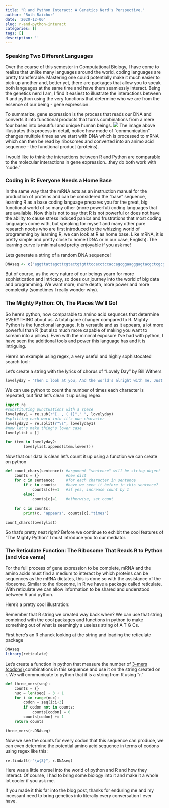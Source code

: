 ```yaml
---
title: "R and Python Interact: A Genetics Nerd's Perspective."
author: 'Ruth Raichur'
date: '2020-12-06'
slug: r-and-python-interact
categories: []
tags: []
description: ''
---
```

### Speaking Two Different Languages

Over the course of this semester in Computational Biology, I have come to realize that unlike many languages around the world, coding languages are pretty transferable. Mastering one could potentially make it much easier to pick up another and, better yet, there are packages that allow you to speak both languages at the same time and have them seamlessly interact. Being the genetics nerd I am, I find it easiest to illustrate the interactions between R and python using the very functions that determine who we are from the essence of our being - gene expression.

To summarize, gene expression is the process that reads our DNA and converts it into functional products that turns combinations from a mere four bases into beautiful and unique human beings.
![](https://www.genome.gov/sites/default/files/tg/en/illustration/gene_expression_adv.jpg)
The image above illustrates this process in detail, notice how mode of "communication" changes multiple times as we start with DNA which is processed to mRNA which can then be read by ribosomes and converted into an animo acid sequence - the functional product (proteins). 

I would like to think the interactions between R and Python are comparable to the molecular interactions in gene expression...they do both work with "code."

### Coding in R: Everyone Needs a Home Base
In the same way that the mRNA acts as an instruction manual for the production of proteins and can be considered the "base" sequence, learning R as a base coding language prepares you for the great, big functional world of so many other (more powerful) coding languages that are available. Now this is not to say that R is not powerful or does not have the ability to cause stress induced panics and frustrations that most coding languages come with, but speaking for myself and many other pure research noobs who are first introduced to the whizzing world of programming by learning R, we can look at R as home base. Like mRNA, it is pretty simple and pretty close to home (DNA or in our case, English). The learning curve is minimal and pretty enjoyable if you ask me!

Lets generate a string of a random DNA sequence!
```r
DNAseq <- c("aggttattagcttcgtactgtgtttccacctccaccagcggaagggagtacgctcgcgtgctgaatgccattaaaccgacgatcctacacccttaaacaa")
```

But of course, as the very nature of our beings yearn for more sophistication and intricacy, so does our journey into the world of big data and programming. We want more; more depth, more power and more complexity (sometimes I really wonder why).

### The Mighty Python: Oh, The Places We'll Go!
So here's python, now comparable to amino acid sequnces that determine EVERYTHING about us. A total game changer compared to R. Mighty Python is the functional language. It is versatile and as it appears, a lot more powerful than R (but also much more capable of making you want to scream into a pillow). Even with the minimal exposure I've had with python, I have seen the additional tools and power this language has and it is intriguing. 

Here's an example using regex, a very useful and highly sophistocated search tool:

Let's create a string with the lyrics of chorus of "Lovely Day" by Bill Withers 
```python
lovelyday = "Then I look at you, And the world's alright with me, Just one look at you, And I know it's gonna be, A lovely day (Lovely day, lovely day, lovely day, lovely day) (Lovely day, lovely day, lovely day, lovely day) A lovely day (Lovely day, lovely day, lovely day, lovely day) (Lovely day, lovely day, lovely day, lovely day)"
```
We can use python to count the number of times each character is repeated, but first let's clean it up using regex.
```python
import re
#substituting punctuations with a space
lovelyday1 = re.sub(r"[. , ( )]"," ", lovelyday) 
#splitting each word into it's own character
lovelyday2 = re.split(r"\s", lovelyday1)
#now let's make thing's lower case
lovelylist = []

for item in lovelyday2:
        lovelylist.append(item.lower())
```
Now that our data is clean let's count it up using a function we can create on python
```python
def count_chars(sentence): #argument "sentence" will be string object
    counts = {}            #new dict
    for c in sentence:     #for each character in sentence
        if c in counts:    #have we seen it before in this sentence?
            counts[c]+=1   #if yes, increase count by 1
        else:
            counts[c]=1    #otherwise, set count
            
    for c in counts:
        print(c, "appears", counts[c],"times")
        
count_chars(lovelylist)
```

So that's pretty neat right? 
Before we continue to exhibit the cool features of "The Mighty Python" I must introduce you to our mediator. 

### The Reticulate Function: The Ribosome That Reads R to Python (and vice verse)
For the full process of gene expression to be complete, mRNA and the amino acids must find a medium to interact by which proteins can be sequences as the mRNA dictates, this is done so with the assistance of the ribosome. Similar to the ribosome, in R we have a package called reticulate. With reticulate we can allow information to be shared and understood between R and python. 

Here's a pretty cool illustration:

Remember that R string we created way back when? We can use that string combined with the cool packages and functions in python to make something out of what is seemingly a useless string of A T G Cs. 

First here's an R chunck looking at the string and loading the reticulate package
```r
DNAseq
library(reticulate)
```
Let's create a function in python that measure the number of <a href="https://en.wikipedia.org/wiki/K-mer#Sequence_assembly"> 3-mers (codons) </a> combinations in this sequence and use it on the string created on r. We will communicate to python that it is a string from R using "r."
```python
def three_mers(seq):
    counts = {}
    nuc = len(seq) - 3 + 1
    for i in range(nuc):
        codon = seq[i:i+3]
        if codon not in counts:
            counts[codon] = 0
        counts[codon] += 1
    return counts
    
three_mers(r.DNAseq)
```
Now we see the counts for every codon that this sequence can produce, we can even determine the potential amino acid sequence in terms of codons using regex like this:
```python
re.findall(r"\w{3}", r.DNAseq)
```

Here was a little morsel into the world of python and R and how they interact. Of course, I had to bring some biology into it and make it a whole lot cooler if you ask me. 

If you made it this far into the blog post, thanks for enduring me and my incessant need to bring genetics into literally every conversation I ever have.